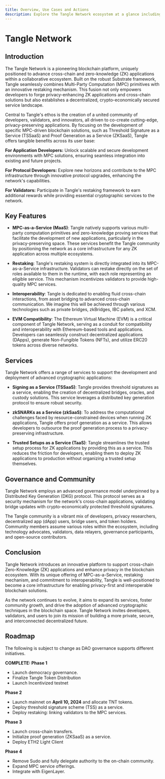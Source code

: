 ```yaml
---
title: Overview, Use Cases and Actions
description: Explore the Tangle Network ecosystem at a glance including use cases including secure multi-party computation, as well as features, and roadmap.
---
```



# Tangle Network

<NetworkInfo />
<CommonActions />

## Introduction

The Tangle Network is a pioneering blockchain platform, uniquely positioned to advance cross-chain and zero-knowledge (ZK) applications within a collaborative ecosystem. Built on the robust Substrate framework, Tangle seamlessly combines Multi-Party Computation (MPC) primitives with an innovative restaking mechanism. This fusion not only empowers developers to forge privacy-enhancing ZK applications and cross-chain solutions but also establishes a decentralized, crypto-economically secured service landscape.

Central to Tangle's ethos is the creation of a united community of developers, validators, and innovators, all driven to co-create cutting-edge, privacy-preserving applications. By focusing on the development of specific MPC-driven blockchain solutions, such as Threshold Signature as a Service (TSSaaS) and Proof Generation as a Service (ZKSaaS), Tangle offers tangible benefits across its user base:

**For Application Developers:** Unlock scalable and secure development environments with MPC solutions, ensuring seamless integration into existing and future projects.

**For Protocol Developers:** Explore new horizons and contribute to the MPC infrastructure through innovative protocol upgrades, enhancing the network's capabilities.

**For Validators:** Participate in Tangle's restaking framework to earn additional rewards while providing essential cryptographic services to the network.

## Key Features

- **MPC-as-a-Service (MaaS)**: Tangle natively supports various multi-party computation primitives and zero-knowledge proving services that facilitate the development of new applications, particularly in the privacy-preserving space. These services benefit the Tangle community by positioning the network as a core infrastructure for any ZK application across multiple ecosystems.

- **Restaking**: Tangle's restaking system is directly integrated into its MPC-as-a-Service infrastructure. Validators can restake directly on the set of roles available to them in the runtime, with each role representing an eligible service. This mechanism incentivizes validators to provide high-quality MPC services.

- **Interoperability**: Tangle is dedicated to enabling fluid cross-chain interactions, from asset bridging to advanced cross-chain communication. We imagine this will be achieved through various technologies such as private bridges, zkBridges, IBC pallets, and XCM.

- **EVM Compatibility**: The Ethereum Virtual Machine (EVM) is a critical component of Tangle Network, serving as a conduit for compatibility and interoperability with Ethereum-based tools and applications. Developers can seamlessly construct decentralized applications (DApps), generate Non-Fungible Tokens (NFTs), and utilize ERC20 tokens across diverse networks.

## Services

Tangle Network offers a range of services to support the development and deployment of advanced cryptographic applications:

- **Signing as a Service (TSSaaS)**: Tangle provides threshold signatures as a service, enabling the creation of decentralized bridges, oracles, and custody solutions. This service leverages a distributed key generation protocol to ensure robust security.

- **zkSNARKs as a Service (zkSaaS)**: To address the computational challenges faced by resource-constrained devices when running ZK applications, Tangle offers proof generation as a service. This allows developers to outsource the proof generation process to a privacy-preserving infrastructure.

- **Trusted Setups as a Service (TaaS)**: Tangle streamlines the trusted setup process for ZK applications by providing this as a service. This reduces the friction for developers, enabling them to deploy ZK applications to production without organizing a trusted setup themselves.

## Governance and Community

Tangle Network employs an advanced governance model underpinned by a Distributed Key Generation (DKG) protocol. This protocol serves as a security mechanism for the network's cross-chain applications, validating bridge updates with crypto-economically protected threshold signatures.

The Tangle community is a vibrant mix of developers, privacy researchers, decentralized app (dApp) users, bridge users, and token holders. Community members assume various roles within the ecosystem, including technology advocates, validators, data relayers, governance participants, and open-source contributors.

## Conclusion

Tangle Network introduces an innovative platform to support cross-chain Zero-Knowledge (ZK) applications and enhance privacy in the blockchain ecosystem. With its unique offering of MPC-as-a-Service, restaking mechanism, and commitment to interoperability, Tangle is well-positioned to become a core infrastructure for enabling privacy-first and interoperable blockchain solutions.

As the network continues to evolve, it aims to expand its services, foster community growth, and drive the adoption of advanced cryptographic techniques in the blockchain space. Tangle Network invites developers, validators, and users to join its mission of building a more private, secure, and interconnected decentralized future.

## Roadmap

The following is subject to change as DAO governance supports different initiatives.

**COMPLETE: Phase 1**

- Launch democracy governance.
- Finalize Tangle Token Distribution
- Launch Incentivized testnet

**Phase 2**

- Launch mainnet on **April 10, 2024** and allocate TNT tokens.
- Deploy threshold signature scheme (TSS) as a service.
- Deploy restaking: linking validators to the MPC services.

**Phase 3**

- Launch cross-chain transfers.
- Initialize proof generation (ZKSaaS) as a service.
- Deploy ETH2 Light Client

**Phase 4**

- Remove Sudo and fully delegate authority to the on-chain community.
- Expand MPC service offerings.
- Integrate with EigenLayer.

<FullWebbCTA />
